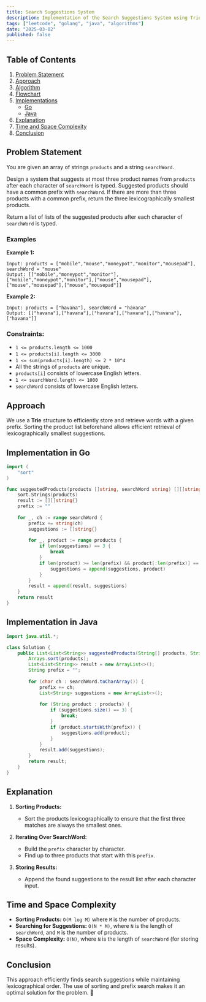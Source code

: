 ```yaml
---
title: Search Suggestions System
description: Implementation of the Search Suggestions System using Trie in Go and Java.
tags: ["leetcode", "golang", "java", "algorithms"]
date: "2025-03-02"
published: false
---
```


## Table of Contents

1. [Problem Statement](#problem-statement)
2. [Approach](#approach)
3. [Algorithm](#algorithm)
4. [Flowchart](#flowchart)
5. [Implementations](#implementations)
   - [Go](#implementation-in-go)
   - [Java](#implementation-in-java)
6. [Explanation](#explanation)
7. [Time and Space Complexity](#time-and-space-complexity)
8. [Conclusion](#conclusion)

## Problem Statement


You are given an array of strings `products` and a string `searchWord`.

Design a system that suggests at most three product names from `products` after each character of `searchWord` is typed. Suggested products should have a common prefix with `searchWord`. If there are more than three products with a common prefix, return the three lexicographically smallest products.

Return a list of lists of the suggested products after each character of `searchWord` is typed.

### Examples

**Example 1:**

```
Input: products = ["mobile","mouse","moneypot","monitor","mousepad"], searchWord = "mouse"
Output: [["mobile","moneypot","monitor"],["mobile","moneypot","monitor"],["mouse","mousepad"],["mouse","mousepad"],["mouse","mousepad"]]
```

**Example 2:**

```
Input: products = ["havana"], searchWord = "havana"
Output: [["havana"],["havana"],["havana"],["havana"],["havana"],["havana"]]
```

### Constraints:

- `1 <= products.length <= 1000`
- `1 <= products[i].length <= 3000`
- `1 <= sum(products[i].length) <= 2 * 10^4`
- All the strings of `products` are unique.
- `products[i]` consists of lowercase English letters.
- `1 <= searchWord.length <= 1000`
- `searchWord` consists of lowercase English letters.

## Approach

We use a **Trie** structure to efficiently store and retrieve words with a given prefix. Sorting the product list beforehand allows efficient retrieval of lexicographically smallest suggestions.

## Implementation in Go

```go
import (
    "sort"
)

func suggestedProducts(products []string, searchWord string) [][]string {
    sort.Strings(products)
    result := [][]string{}
    prefix := ""
    
    for _, ch := range searchWord {
        prefix += string(ch)
        suggestions := []string{}
        
        for _, product := range products {
            if len(suggestions) == 3 {
                break
            }
            if len(product) >= len(prefix) && product[:len(prefix)] == prefix {
                suggestions = append(suggestions, product)
            }
        }
        result = append(result, suggestions)
    }
    return result
}
```

## Implementation in Java

```java
import java.util.*;

class Solution {
    public List<List<String>> suggestedProducts(String[] products, String searchWord) {
        Arrays.sort(products);
        List<List<String>> result = new ArrayList<>();
        String prefix = "";
        
        for (char ch : searchWord.toCharArray()) {
            prefix += ch;
            List<String> suggestions = new ArrayList<>();
            
            for (String product : products) {
                if (suggestions.size() == 3) {
                    break;
                }
                if (product.startsWith(prefix)) {
                    suggestions.add(product);
                }
            }
            result.add(suggestions);
        }
        return result;
    }
}
```

## Explanation

1. **Sorting Products:**
   - Sort the products lexicographically to ensure that the first three matches are always the smallest ones.

2. **Iterating Over SearchWord:**
   - Build the `prefix` character by character.
   - Find up to three products that start with this `prefix`.

3. **Storing Results:**
   - Append the found suggestions to the result list after each character input.

## Time and Space Complexity

- **Sorting Products:** `O(M log M)` where `M` is the number of products.
- **Searching for Suggestions:** `O(N * M)`, where `N` is the length of `searchWord`, and `M` is the number of products.
- **Space Complexity:** `O(N)`, where `N` is the length of `searchWord` (for storing results).

## Conclusion

This approach efficiently finds search suggestions while maintaining lexicographical order. The use of sorting and prefix search makes it an optimal solution for the problem. 🚀

